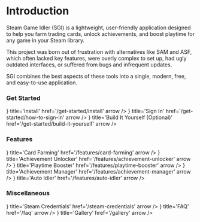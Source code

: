 
 
# Introduction

Steam Game Idler (SGI) is a lightweight, user-friendly application designed to help you farm trading cards, unlock achievements, and boost playtime for any game in your Steam library.

This project was born out of frustration with alternatives like SAM and ASF, which often lacked key features, were overly complex to set up, had ugly outdated interfaces, or suffered from bugs and infrequent updates.

SGI combines the best aspects of these tools into a single, modern, free, and easy-to-use application.

### Get Started

<Cards>
    <Cards.Card icon={<GrInstallOption />} title='Install' href='/get-started/install' arrow />
    <Cards.Card icon={<FaSignInAlt />} title='Sign In' href='/get-started/how-to-sign-in' arrow />
    <Cards.Card icon={<FaTools />} title='Build It Yourself (Optional)' href='/get-started/build-it-yourself' arrow />
</Cards>

### Features

<Cards>
    <Cards.Card icon={<TbCardsFilled />} title='Card Farming' href='/features/card-farming' arrow />
    <Cards.Card icon={<FaAward />} title='Achievement Unlocker' href='/features/achievement-unlocker' arrow />
    <Cards.Card icon={<IoPlay />} title='Playtime Booster' href='/features/playtime-booster' arrow />
    <Cards.Card icon={<FaAward />} title='Achievement Manager' href='/features/achievement-manager' arrow />
    <Cards.Card icon={<RiRobot3Fill />} title='Auto Idler' href='/features/auto-idler' arrow />
</Cards>

### Miscellaneous

<Cards>
    <Cards.Card icon={<FaSteam />} title='Steam Credentials' href='/steam-credentials' arrow />
    <Cards.Card icon={<FaQuoteRight />} title='FAQ' href='/faq' arrow />
    <Cards.Card icon={<FaImages />} title='Gallery' href='/gallery' arrow />
</Cards>